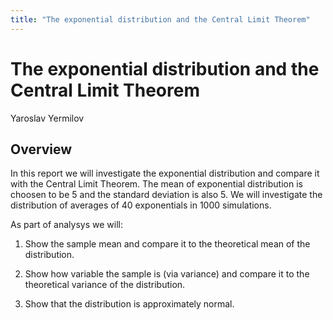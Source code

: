 ```yaml
---
title: "The exponential distribution and the Central Limit Theorem"
---
```


# The exponential distribution and the Central Limit Theorem
Yaroslav Yermilov

## Overview

In this report we will investigate the exponential distribution and compare it with the Central Limit Theorem. The mean of exponential distribution is choosen to be 5 and the standard deviation is also 5. We will investigate the distribution of averages of 40 exponentials in 1000 simulations.

As part of analysys we will:

1. Show the sample mean and compare it to the theoretical mean of the distribution.

1. Show how variable the sample is (via variance) and compare it to the theoretical variance of the distribution.

1. Show that the distribution is approximately normal.
